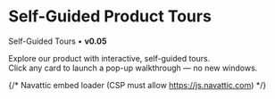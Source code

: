 
# Self-Guided Product Tours

Self-Guided Tours • **v0.05**

Explore our product with interactive, self-guided tours.  
Click any card to launch a pop-up walkthrough — no new windows.

{/* Navattic embed loader (CSP must allow https://js.navattic.com) */}
<Script src="https://js.navattic.com/embeds.js" strategy="afterInteractive" />

<div className="mt-6">
  <SelfGuidedTours />
</div>
